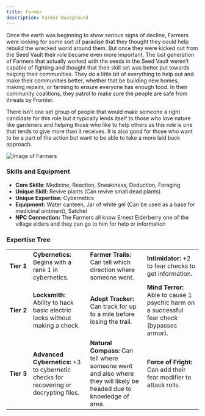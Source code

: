 ```yaml
---
title: Farmer
description: Farmer Background
---
```


Once the earth was beginning to show serious signs of decline, Farmers were looking for some sort of paradise that they thought they could help rebuild the wrecked world around them. But once they were kicked out from the Seed Vault their role became even more important. The last generation of Farmers that actually worked with the seeds in the Seed Vault weren’t capable of fighting and thought that their skill set was better put towards helping their communities. They do a little bit of everything to help out and make their communities better, whether that be building new homes, making repairs, or farming to ensure everyone has enough food. In their community coalitions, they patrol to make sure the people are safe from threats by Frontier. 

There isn’t one set group of people that would make someone a right candidate for this role but it typically lends itself to those who love nature like gardeners and helping those who like to help others as this role is one that tends to give more than it receives. It is also good for those who want to be a part of the action but want to be able to take a more laid back approach. 

![Image of Farmers](../../../assets/gronn-verden/woodland-farmer.jpg)

### Skills and Equipment
- **Core Skills**: Medicine, Reaction, Sneakiness, Deduction, Foraging
- **Unique Skill:** Revive plants (Can revive small dead plants)
- **Unique Expertise:** Cybernetics
- **Equipment:** Water canteen, Jar of white gel (Can be used as a base for medicinal ointment), Satchel
- **NPC Connection:** The Farmers all know Ernest Elderberry one of the village elders and they can go to him for help or information 

### Expertise Tree
|   |   |   |   |
|---|---|---|---|
| **Tier&nbsp;1** | **Cybernetics:** Begins with a rank 1 in cybernetics.                                 | **Farmer Trails:** Can tell which direction where someone went.                                                      | **Intimidator:** +2 to fear checks to get information.                                     |
| **Tier&nbsp;2** | **Locksmith:** Ability to hack basic electric locks without making a check.           | **Adept Tracker:** Can track for up to a mile before losing the trail.                                               | **Mind Terror:** Able to cause 1 psychic harm on a successful fear check (bypasses armor). |
| **Tier&nbsp;3** | **Advanced Cybernetics:** +3 to cybernetic checks for recovering or decrypting files. | **Natural Compass:** Can tell where someone went and also where they will likely be headed due to knowledge of area. | **Force of Fright:** Can add their fear modifier to attack rolls.                          |
